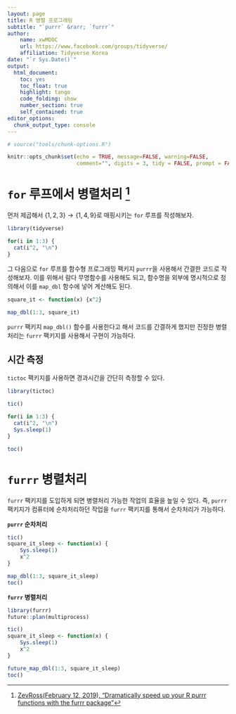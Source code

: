 ```yaml
---
layout: page
title: R 병렬 프로그래밍
subtitle: "`purrr` &rarr; `furrr`"
author:
    name: xwMOOC
    url: https://www.facebook.com/groups/tidyverse/
    affiliation: Tidyverse Korea
date: "`r Sys.Date()`"
output:
  html_document: 
    toc: yes
    toc_float: true
    highlight: tango
    code_folding: show
    number_section: true
    self_contained: true
editor_options: 
  chunk_output_type: console
---
```

 
``` r
# source("tools/chunk-options.R")

knitr::opts_chunk$set(echo = TRUE, message=FALSE, warning=FALSE,
                      comment="", digits = 3, tidy = FALSE, prompt = FALSE, fig.align = 'center')
```


# `for` 루프에서 병렬처리 [^parallel-r-code] {#purrr-start}

[^parallel-r-code]: [ZevRoss(February 12, 2019), "Dramatically speed up your R purrr functions with the furrr package"](http://zevross.com/blog/2019/02/12/dramatically-speed-up-your-r-purrr-functions-with-the-furrr-package/)

먼저 제곱해서 $\{1,2,3\} \longrightarrow \{1,4,9\}$로 매핑시키는 `for` 루프를 작성해보자.

```r
library(tidyverse)

for(i in 1:3) {
  cat(i^2, "\n")
}
```

그 다음으로 `for` 루프를 함수형 프로그래밍 팩키지 `purrr`을 사용해서 간결한 코드로 작성해보자.
이를 위해서 람다 무명함수를 사용해도 되고, 함수명을 외부에 명시적으로 정의해서 이를 `map_dbl` 함수에 넣어 계산해도 된다.

```r
square_it <- function(x) {x^2}

map_dbl(1:3, square_it)
```

`purrr` 팩키지 `map_dbl()` 함수를 사용한다고 해서 코드를 간결하게 했지만 진정한 병렬처리는 `furrr` 팩키지를 사용해서 구현이 가능하다. 

## 시간 측정 {#purrr-start-tictoc}

`tictoc` 팩키지를 사용하면 경과시간을 간단히 측정할 수 있다.

```r
library(tictoc)

tic()

for(i in 1:3) {
  cat(i^2, "\n")
  Sys.sleep(1)
}

toc()

```


# `furrr` 병렬처리 {#purrr-start-furrr}

`furrr` 팩키지를 도입하게 되면 병렬처리 가능한 작업의 효율을 높일 수 있다. 즉, `purrr` 팩키지가 컴퓨터에 순차처리하던 작업을 `furrr` 팩키지를 통해서 순차처리가 가능하다.

<div class = "row">
  <div class = "col-md-6">
**`purrr` 순차처리**

```r
tic()
square_it_sleep <- function(x) {
    Sys.sleep(1)
    x^2
}

map_dbl(1:3, square_it_sleep)
toc()
```

  </div>
  <div class = "col-md-6">
**`furrr` 병렬처리**

```r
library(furrr)
future::plan(multiprocess)

tic()
square_it_sleep <- function(x) {
    Sys.sleep(1)
    x^2
}

future_map_dbl(1:3, square_it_sleep)
toc()
```

  </div>
</div>


